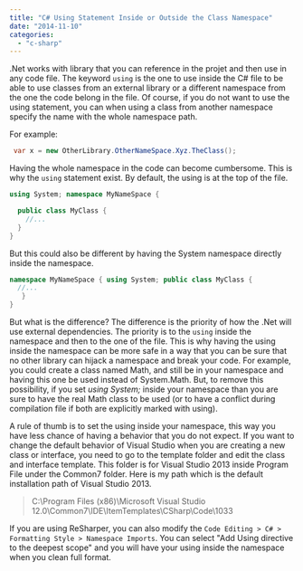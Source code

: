 ```yaml
---
title: "C# Using Statement Inside or Outside the Class Namespace"
date: "2014-11-10"
categories: 
  - "c-sharp"
---
```


.Net works with library that you can reference in the projet and then use in any code file. The keyword `using` is the one to use inside the C# file to be able to use classes from an external library or a different namespace from the one the code belong in the file. Of course, if you do not want to use the using statement, you can when using a class from another namespace specify the name with the whole namespace path.

For example:

```csharp
 var x = new OtherLibrary.OtherNameSpace.Xyz.TheClass(); 
```

Having the whole namespace in the code can become cumbersome. This is why the `using` statement exist. By default, the using is at the top of the file.

```csharp
using System; namespace MyNameSpace {

  public class MyClass { 
    //... 
  } 
} 
``` 

But this could also be different by having the System namespace directly inside the namespace. 

```csharp
namespace MyNameSpace { using System; public class MyClass { 
  //...
   }
} 
```

But what is the difference? The difference is the priority of how the .Net will use external dependencies. The priority is to the `using` inside the namespace and then to the one of the file. This is why having the using inside the namespace can be more safe in a way that you can be sure that no other library can hijack a namespace and break your code. For example, you could create a class named Math, and still be in your namespace and having this one be used instead of System.Math. But, to remove this possibility, if you set _using System;_ inside your namespace than you are sure to have the real Math class to be used (or to have a conflict during compilation file if both are explicitly marked with using).

A rule of thumb is to set the using inside your namespace, this way you have less chance of having a behavior that you do not expect. If you want to change the default behavior of Visual Studio when you are creating a new class or interface, you need to go to the template folder and edit the class and interface template. This folder is for Visual Studio 2013 inside Program File under the Common7 folder. Here is my path which is the default installation path of Visual Studio 2013.

> C:\\Program Files (x86)\\Microsoft Visual Studio 12.0\\Common7\\IDE\\ItemTemplates\\CSharp\\Code\\1033

If you are using ReSharper, you can also modify the `Code Editing > C# > Formatting Style > Namespace Imports`. You can select "Add Using directive to the deepest scope" and you will have your using inside the namespace when you clean full format.
